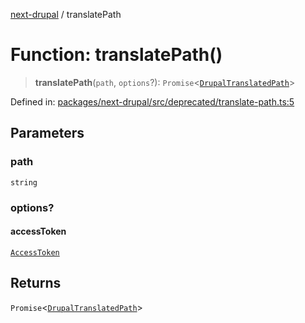 [next-drupal](../globals.mdx) / translatePath

# Function: translatePath()

> **translatePath**(`path`, `options`?): `Promise`\<[`DrupalTranslatedPath`](../interfaces/DrupalTranslatedPath.mdx)\>

Defined in: [packages/next-drupal/src/deprecated/translate-path.ts:5](https://github.com/chapter-three/next-drupal/blob/99d53e7de9f279983acefda33ce5bc4643bafb3c/packages/next-drupal/src/deprecated/translate-path.ts#L5)

## Parameters

### path

`string`

### options?

#### accessToken

[`AccessToken`](../interfaces/AccessToken.mdx)

## Returns

`Promise`\<[`DrupalTranslatedPath`](../interfaces/DrupalTranslatedPath.mdx)\>
